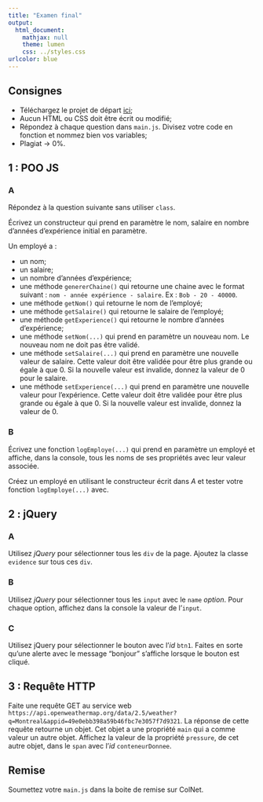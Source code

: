 ```yaml
---
title: "Examen final"
output:
  html_document:
    mathjax: null
    theme: lumen
    css: ../styles.css
urlcolor: blue
---
```


## Consignes

* Téléchargez le projet de départ [ici](exF.zip);
* Aucun HTML ou CSS doit être écrit ou modifié;
* Répondez à chaque question dans `main.js`. Divisez votre code en fonction et nommez bien vos variables;
* Plagiat → 0%.

## 1 : POO JS

### A
Répondez à la question suivante sans utiliser `class`.

Écrivez un constructeur qui prend en paramètre le nom, salaire en nombre d'années d'expérience initial en paramètre.

Un employé a :

* un nom;
* un salaire;
* un nombre d'années d'expérience;
* une méthode `genererChaine()` qui retourne une chaine avec le format suivant : `nom - année expérience - salaire`. Ex : `Bob - 20 - 40000`.
* une méthode `getNom()` qui retourne le nom de l'employé;
* une méthode `getSalaire()` qui retourne le salaire de l'employé;
* une méthode `getExperience()` qui retourne le nombre d'années d'expérience;
* une méthode `setNom(...)` qui prend en paramètre un nouveau nom. Le nouveau nom ne doit pas être validé.
* une méthode `setSalaire(...)` qui prend en paramètre une nouvelle valeur de salaire. Cette valeur doit être validée pour être plus grande ou égale à que 0. Si la nouvelle valeur est invalide, donnez la valeur de 0 pour le salaire.
* une méthode `setExperience(...)` qui prend en paramètre une nouvelle valeur pour l'expérience. Cette valeur doit être validée pour être plus grande ou égale à que 0. Si la nouvelle valeur est invalide, donnez la valeur de 0.

### B
Écrivez une fonction `logEmploye(...)` qui prend en paramètre un employé et affiche, dans la console, tous les noms de ses propriétés avec leur valeur associée.

Créez un employé en utilisant le constructeur écrit dans $A$ et tester votre fonction `logEmploye(...)` avec.

## 2 : jQuery

### A
Utilisez _jQuery_ pour sélectionner tous les `div` de la page. Ajoutez la classe `evidence` sur tous ces `div`.

### B
Utilisez _jQuery_ pour sélectionner tous les `input` avec le `name` _option_. Pour chaque option, affichez dans la console la valeur de l'`input`.

### C
Utilisez jQuery pour sélectionner le bouton avec l'_id_ `btn1`. Faites en sorte qu'une alerte avec le message "bonjour" s'affiche lorsque le bouton est cliqué.

## 3 : Requête HTTP

Faite une requête GET au service web `https://api.openweathermap.org/data/2.5/weather?q=Montreal&appid=49e0ebb398a59b46fbc7e3057f7d9321`. La réponse de cette requête retourne un objet. Cet objet a une propriété `main` qui a comme valeur un autre objet. Affichez la valeur de la propriété `pressure`, de cet autre objet, dans le `span` avec l'_id_ `conteneurDonnee`.

## Remise
Soumettez votre `main.js` dans la boite de remise sur ColNet.
